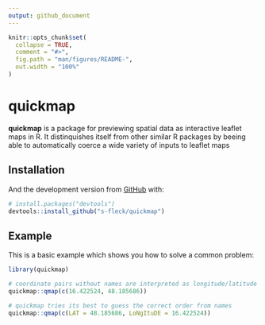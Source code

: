 ```yaml
---
output: github_document
---
```


<!-- README.md is generated from README.Rmd. Please edit that file -->

```r
knitr::opts_chunk$set(
  collapse = TRUE,
  comment = "#>",
  fig.path = "man/figures/README-",
  out.width = "100%"
)
```

# quickmap

<!-- badges: start -->
<!-- badges: end -->

**quickmap** is a package for previewing spatial data as interactive
leaflet maps in R. It distinquishes itself from other similar R packages by
beeing able to automatically coerce a wide variety of inputs to leaflet maps



## Installation


And the development version from [GitHub](https://github.com/) with:

``` r
# install.packages("devtools")
devtools::install_github("s-fleck/quickmap")
```
## Example

This is a basic example which shows you how to solve a common problem:

```r
library(quickmap)

# coordinate pairs without names are interpreted as longitude/latitude
quickmap::qmap(c(16.422524, 48.185686))

# quickmap tries its best to guess the correct order from names
quickmap::qmap(c(LAT = 48.185686, LoNgItuDE = 16.422524))

```

